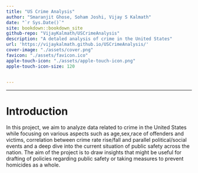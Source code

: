 ```yaml
--- 
title: "US Crime Analysis"
author: "Smaranjit Ghose, Soham Joshi, Vijay S Kalmath"
date: "`r Sys.Date()`"
site: bookdown::bookdown_site
github-repo: "VijayKalmath/USCrimeAnalysis"
description: "A detaled analysis of crime in the United States"
url: 'https://vijaykalmath.github.io/USCrimeAnalysis/'
cover-image: "./assets/cover.png"
favicon: "./assets/favicon.ico"
apple-touch-icon: "./assets/apple-touch-icon.png"
apple-touch-icon-size: 120


---
```











---




# Introduction

In this project, we aim to analyze data related to crime in the United States while focusing on various aspects such as age,sex,race of offenders and victims, correlation between crime rate rise/fall and parallel political/social events and a deep dive into the current situation of public safety across the nation. The aim of the project is to draw insights that might be useful for drafting of policies regarding public safety or taking measures to prevent homicides as a whole.
